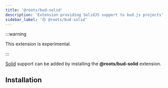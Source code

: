 ```yaml
---
title: '@roots/bud-solid'
description: 'Extension providing SolidJS support to bud.js projects'
sidebar_label: '🟡 @roots/bud-solid'
---
```



:::warning

This extension is experimental.

:::

[Solid](https://solidjs.org) support can be added by installing the **@roots/bud-solid** extension.

## Installation

<Install packages="@roots/bud-solid" />
